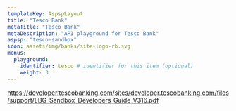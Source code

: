 ```yaml
---
templateKey: AspspLayout
title: "Tesco Bank"
metaTitle: "Tesco Bank"
metaDescription: "API playground for Tesco Bank"
aspsp: "tesco-sandbox"
icon: assets/img/banks/site-logo-rb.svg
menus:
  playground: 
    identifier: tesco # identifier for this item (optional)
    weight: 3
---
```




https://developer.tescobanking.com/sites/developer.tescobanking.com/files/support/LBG_Sandbox_Developers_Guide_V316.pdf

